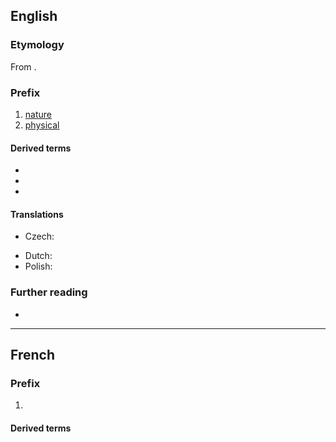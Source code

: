 {{also|physio}}

==English==

===Etymology===
{{root|en|ine-pro|*bʰuH-}}
From {{uder|en|grc|φύσις||nature}}.

===Prefix===
{{en-prefix}}

# [[nature]]
# [[physical]]

====Derived terms====
* {{l|en|physiognomy}}
* {{l|en|physiography}}
* {{l|en|physiotherapy}}

====Translations====
{{trans-top}}
* Czech: {{t|cs|fyzio-}}
{{trans-mid}}
* Dutch: {{t+|nl|fysio-}}
* Polish: {{t|pl|fizjo-}}
{{trans-bottom}}

===Further reading===
* {{R:OneLook}}

----

==French==

===Prefix===
{{head|fr|prefix}}

# {{l|en|physio-}}

====Derived terms====
{{prefixsee|fr}}